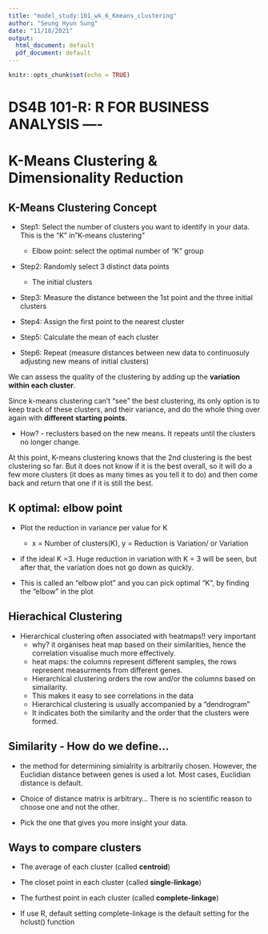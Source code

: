 ```yaml
---
title: "model_study:101_wk_6_Kmeans_clustering"
author: "Seung Hyun Sung"
date: "11/18/2021"
output:
  html_document: default
  pdf_document: default
---
```


```r
knitr::opts_chunk$set(echo = TRUE)
```

# DS4B 101-R: R FOR BUSINESS ANALYSIS ----
# K-Means Clustering & Dimensionality Reduction 


## K-Means Clustering Concept 

* Step1: Select the number of clusters you want to identify in your data. This is the "K" in"K-means clustering"
    + Elbow point: select the optimal number of "K" group 

* Step2: Randomly select 3 distinct data points
    + The initial clusters 
    
* Step3: Measure the distance between the 1st point and the three initial clusters 

* Step4: Assign the first point to the nearest cluster 

* Step5: Calculate the mean of each cluster 

* Step6: Repeat (measure distances between new data to continuosuly adjusting new means of initial clusters)

We can assess the quality of the clustering by adding up the __variation within each cluster__. 

Since k-means clustering can't "see" the best clustering, its only option is to keep track of these clusters, and their variance, and do the whole thing over again with __different starting points.__ 

* How? - reclusters based on the new means. It repeats until the clusters no longer change. 

At this point, K-means clustering knows that the 2nd clustering is the best clustering so far. But it does not know if it is the best overall, so it will do a few more clusters (it does as many times as you tell it to do) and then come back and return that one if it is still the best. 


## K optimal: elbow point 

* Plot the reduction in variance per value for K
    + x = Number of clusters(K), y = Reduction is Variation/ or Variation 

* if the ideal K =3. Huge reduction in variation with K = 3 will be seen, but after that, the variation does not go down as quickly. 

* This is called an "elbow plot" and you can pick optimal "K", by finding the "elbow" in the plot 

## Hierachical Clustering 

* Hierarchical clustering often associated with heatmaps!! very important 
    + why? it organises heat map based on their similarities, hence the correlation visualise much more effectively. 
    + heat maps: the columns represent different samples, the rows represent measurments from different genes. 
    + Hierarchical clustering orders the row and/or the columns based on simailarity. 
    + This makes it easy to see correlations in the data 
    + Hierarchical clustering is usually accompanied by a "dendrogram" 
    + It indicates both the similarity and the order that the clusters were formed. 
    
## Similarity - How do we define...

* the method for determining simialrity is arbitrarily chosen. However, the Euclidian distance between genes is used a lot. Most cases, Euclidian distance is default. 

* Choice of distance matrix is arbitrary... There is no scientific reason to choose one and not the other. 

* Pick the one that gives you more insight your data. 


## Ways to compare clusters 

* The average of each cluster (called __centroid__)

* The closet point in each cluster (called __single-linkage__)

* The furthest point in each cluster (called __complete-linkage__)

* If use R, default setting complete-linkage is the default setting for the hclust() function 


